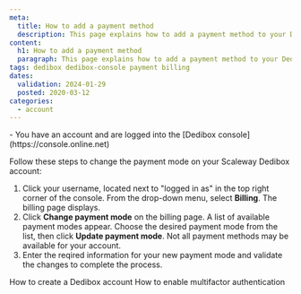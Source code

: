 ```yaml
---
meta:
  title: How to add a payment method
  description: This page explains how to add a payment method to your Dedibox console.
content:
  h1: How to add a payment method
  paragraph: This page explains how to add a payment method to your Dedibox console.
tags: dedibox dedibox-console payment billing
dates:
  validation: 2024-01-29
  posted: 2020-03-12
categories:
  - account
---
```


<Message type="requirement">
  - You have an account and are logged into the [Dedibox console](https://console.online.net) 
</Message>

Follow these steps to change the payment mode on your Scaleway Dedibox account:

1. Click your username, located next to "logged in as" in the top right corner of the console. From the drop-down menu, select **Billing**. The billing page displays.
2. Click **Change payment mode** on the billing page. A list of available payment modes appear. Choose the desired payment mode from the list, then click **Update payment mode**.
    <Lightbox src="scaleway-dedibox-new-paymentmode.webp" alt="" />
    <Message type="note">
      Not all payment methods may be available for your account.
    </Message>
3. Enter the reqired information for your new payment mode and validate the changes to complete the process.

<Navigation title="See also">
  <PreviousButton to="/dedibox-console/account/how-to/create-a-dedibox-account/">How to create a Dedibox account</PreviousButton>
  <NextButton to="/dedibox-console/account/how-to/enable-two-factor-authentication/">How to enable multifactor authentication</NextButton>
</Navigation>

